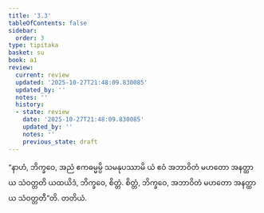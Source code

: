 ```yaml
---
title: '3.3'
tableOfContents: false
sidebar:
  order: 3
type: tipitaka
basket: su
book: a1
review:
  current: review
  updated: '2025-10-27T21:48:09.830085'
  updated_by: ''
  notes: ''
  history:
  - state: review
    date: '2025-10-27T21:48:09.830085'
    updated_by: ''
    notes: ''
    previous_state: draft
---
```



<ReviewStatus review={frontmatter.review} showDetails={true} />

<HypothesisAnnotation frontmatter={frontmatter} />

<DynamicBreadcrumb />

<Division number="23" book="a1" e="ch" v="15" p="5">

<Paragraph number="49" book="a1">
“နာဟံ, ဘိက္ခဝေ, အညံ ဧကဓမ္မမ္ပိ သမနုပဿာမိ ယံ ဧဝံ အဘာဝိတံ မဟတော အနတ္ထာယ သံဝတ္တတိ ယထယိဒံ, ဘိက္ခဝေ, စိတ္တံ. စိတ္တံ, ဘိက္ခဝေ, အဘာဝိတံ မဟတော အနတ္ထာယ သံဝတ္တတီ”တိ.

</Paragraph>
</Division>

<Paragraph number="50" type="center" book="a1">
တတိယံ.
</Paragraph>